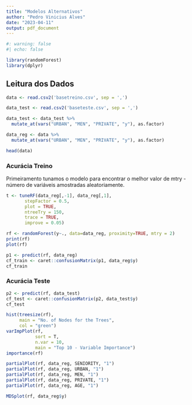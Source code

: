 ```yaml
---
title: "Modelos Alternativos"
author: "Pedro Vinicius Alves"
date: "2023-04-11"
output: pdf_document
---
```




```r

#: warning: false
#| echo: false

library(randomForest)
library(dplyr)
```

## Leitura dos Dados


```r
data <- read.csv2('basetreino.csv', sep = ',')

data_test <- read.csv2('baseteste.csv', sep = ',')

data_test <- data_test %>%
  mutate_at(vars("URBAN", "MEN", "PRIVATE", "y"), as.factor)

data_reg <- data %>%
  mutate_at(vars("URBAN", "MEN", "PRIVATE", "y"), as.factor)

head(data)
```

### Acurácia Treino

Primeiramento tunamos o modelo para encontrar o melhor valor de mtry - número de variáveis amostradas aleatoriamente.
```r
t <- tuneRF(data_reg[,-1], data_reg[,1],
       stepFactor = 0.5,
       plot = TRUE,
       ntreeTry = 150,
       trace = TRUE,
       improve = 0.05)
```



```r
rf <- randomForest(y~., data=data_reg, proximity=TRUE, mtry = 2) 
print(rf)
plot(rf)
```

```r
p1 <- predict(rf, data_reg)
cf_train <- caret::confusionMatrix(p1, data_reg$y)
cf_train
```

### Acurácia Teste

```r
p2 <- predict(rf, data_test)
cf_test <- caret::confusionMatrix(p2, data_test$y)
cf_test
```

```r
hist(treesize(rf),
     main = "No. of Nodes for the Trees",
     col = "green")
varImpPlot(rf,
           sort = T,
           n.var = 10,
           main = "Top 10 - Variable Importance")
importance(rf)
```

```r
partialPlot(rf, data_reg, SENIORITY, "1")
partialPlot(rf, data_reg, URBAN, "1")
partialPlot(rf, data_reg, MEN, "1")
partialPlot(rf, data_reg, PRIVATE, "1")
partialPlot(rf, data_reg, AGE, "1")

```

```r
MDSplot(rf, data_reg$y)
```

## 



